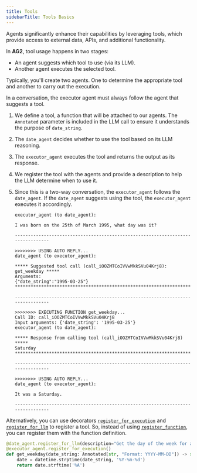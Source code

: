 ```yaml
---
title: Tools
sidebarTitle: Tools Basics
---
```


Agents significantly enhance their capabilities by leveraging tools, which provide access to external data, APIs, and additional functionality.

In **AG2**, tool usage happens in two stages:
- An agent suggests which tool to use (via its LLM).
- Another agent executes the selected tool.

Typically, you'll create two agents. One to determine the appropriate tool and another to carry out the execution.

<Note>In a conversation, the executor agent must always follow the agent that suggests a tool.</Note>


<Example/>

1. We define a tool, a function that will be attached to our agents. The `Annotated` parameter is included in the LLM call to ensure it understands the purpose of `date_string`.

2. The `date_agent` decides whether to use the tool based on its LLM reasoning.

3. The `executor_agent` executes the tool and returns the output as its response.

4. We register the tool with the agents and provide a description to help the LLM determine when to use it.

5. Since this is a two-way conversation, the `executor_agent` follows the `date_agent`. If the `date_agent` suggests using the tool, the `executor_agent` executes it accordingly.

    ```console
    executor_agent (to date_agent):

    I was born on the 25th of March 1995, what day was it?

    --------------------------------------------------------------------------------

    >>>>>>>> USING AUTO REPLY...
    date_agent (to executor_agent):

    ***** Suggested tool call (call_iOOZMTCoIVVwMkkSVu04Krj8): get_weekday *****
    Arguments:
    {"date_string":"1995-03-25"}
    ****************************************************************************

    --------------------------------------------------------------------------------

    >>>>>>>> EXECUTING FUNCTION get_weekday...
    Call ID: call_iOOZMTCoIVVwMkkSVu04Krj8
    Input arguments: {'date_string': '1995-03-25'}
    executor_agent (to date_agent):

    ***** Response from calling tool (call_iOOZMTCoIVVwMkkSVu04Krj8) *****
    Saturday
    **********************************************************************

    --------------------------------------------------------------------------------

    >>>>>>>> USING AUTO REPLY...
    date_agent (to executor_agent):

    It was a Saturday.

    --------------------------------------------------------------------------------
    ```

Alternatively, you can use decorators [`register_for_execution`](/docs/api-reference/autogen/ConversableAgent#register-for-execution) and [`register_for_llm`](/docs/api-reference/autogen/ConversableAgent#register-for-llm) to register a tool. So, instead of using [`register_function`](/docs/api-reference/autogen/register_function), you can register them with the function definition.
```python
@date_agent.register_for_llm(description="Get the day of the week for a given date")
@executor_agent.register_for_execution()
def get_weekday(date_string: Annotated[str, "Format: YYYY-MM-DD"]) -> str:
    date = datetime.strptime(date_string, '%Y-%m-%d')
    return date.strftime('%A')
```

